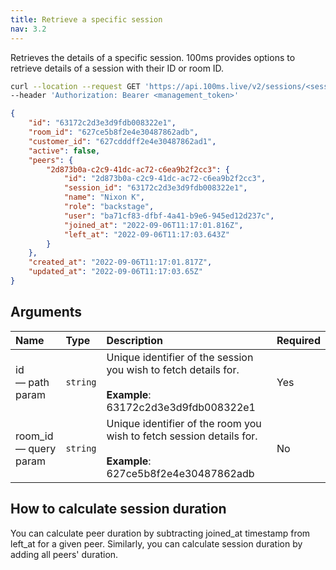 ```yaml
---
title: Retrieve a specific session
nav: 3.2
---
```


Retrieves the details of a specific session. 100ms provides options to retrieve details of a session with their ID or room ID.

<GetRequest title="https://api.100ms.live/v2/sessions/<session_id>" />
<Tabs items={['Request', 'Response']} id="req" />

<Tab id="req-0">

```bash
curl --location --request GET 'https://api.100ms.live/v2/sessions/<session_id>' \
--header 'Authorization: Bearer <management_token>'
```

</Tab>

<Tab id="req-1">
<Response res="200: OK" />

```json
{
    "id": "63172c2d3e3d9fdb008322e1",
    "room_id": "627ce5b8f2e4e30487862adb",
    "customer_id": "627cdddff2e4e30487862ad1",
    "active": false,
    "peers": {
        "2d873b0a-c2c9-41dc-ac72-c6ea9b2f2cc3": {
            "id": "2d873b0a-c2c9-41dc-ac72-c6ea9b2f2cc3",
            "session_id": "63172c2d3e3d9fdb008322e1",
            "name": "Nixon K",
            "role": "backstage",
            "user": "ba71cf83-dfbf-4a41-b9e6-945ed12d237c",
            "joined_at": "2022-09-06T11:17:01.816Z",
            "left_at": "2022-09-06T11:17:03.643Z"
        }
    },
    "created_at": "2022-09-06T11:17:01.817Z",
    "updated_at": "2022-09-06T11:17:03.65Z"
}
```

</Tab>

## Arguments

| Name                        | Type     | Description                                                                                                          | Required |
| :-------------------------- | :------- | :------------------------------------------------------------------------------------------------------------------- | :------- |
| id <br/> — path param       | `string` | Unique identifier of the session you wish to fetch details for. <br/><br/>**Example**: 63172c2d3e3d9fdb008322e1      | Yes      |
| room_id <br/> — query param | `string` | Unique identifier of the room you wish to fetch session details for. <br/><br/>**Example**: 627ce5b8f2e4e30487862adb | No       |

## How to calculate session duration

You can calculate peer duration by subtracting joined_at timestamp from left_at for a given peer. Similarly, you can calculate session duration by adding all peers' duration.